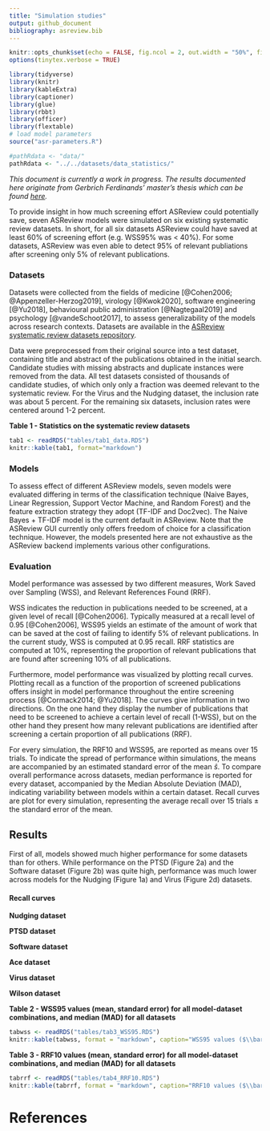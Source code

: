 ```yaml
---
title: "Simulation studies"
output: github_document
bibliography: asreview.bib
---
```

```r
knitr::opts_chunk$set(echo = FALSE, fig.ncol = 2, out.width = "50%", fig.align = "center", fig.pos = "H") 
options(tinytex.verbose = TRUE)

library(tidyverse)
library(knitr)
library(kableExtra)
library(captioner)
library(glue)
library(rbbt)
library(officer)
library(flextable)
# load model parameters 
source("asr-parameters.R")

#pathRdata <- "data/"
pathRdata <- "../../datasets/data_statistics/"
```

_This document is currently a work in progress. The results documented here originate from Gerbrich Ferdinands' master's thesis which can be found  [here](https://github.com/GerbrichFerdinands/asreview-thesis/blob/master/manuscript/manuscript/Ferdinands%2C-G---MSBBSS.pdf)._

To provide insight in how much screening effort ASReview could potentially save, seven ASReview models were simulated on six existing systematic review datasets. In short, for all six datasets ASReview could have saved at least 60% of screening effort (e.g. WSS95% was < 40%). For some datasets, ASReview was even able to detect 95% of relevant publiations after screening only 5% of relevant publications. 

### Datasets 
Datasets were collected from the fields of medicine [@Cohen2006; @Appenzeller-Herzog2019], virology [@Kwok2020], software engineering [@Yu2018], behavioural public administration [@Nagtegaal2019] and psychology [@vandeSchoot2017], to assess generalizability of the models across research contexts. Datasets are available in the [ASReview systematic review datasets repository](https://github.com/asreview/systematic-review-datasets). 

Data were preprocessed from their original source into a test dataset, containing title and abstract of the publications obtained in the initial search. Candidate studies with missing abstracts and duplicate instances were removed from the data. All test datasets consisted of thousands of candidate studies, of which only only a fraction was deemed relevant to the systematic review. For the Virus and the Nudging dataset, the inclusion rate was about 5 percent. For the remaining six datasets, inclusion rates were centered around 1-2 percent.
<!-- Preprocessing scripts and resulting datasets can be found on the [GitHub repository for this thesis](https://github.com/GerbrichFerdinands/asreview-thesis). Test datasets were labelled to indicate which candidate studies were included in the systematic review, thereby indicating relevant publications.  -->

__Table 1 - Statistics on the systematic review datasets__
```r
tab1 <- readRDS("tables/tab1_data.RDS")
knitr::kable(tab1, format="markdown")
```

### Models
To assess effect of different ASReview models, seven models were evaluated differing in terms of the classification technique (Naive Bayes, Linear Regression, Support Vector Machine, and Random Forest) and the feature extraction strategy they adopt (TF-IDF and Doc2vec).  The Naive Bayes + TF-IDF model is the current default in ASReview. Note that the ASReview GUI currently only offers freedom of choice for a classification technique. However, the models presented here are not exhaustive as the ASReview backend implements various other configurations. 

### Evaluation
Model performance was assessed by two different measures, Work Saved over Sampling (WSS), and Relevant References Found (RRF). 

WSS indicates the reduction in publications needed to be screened, at a given level of recall [@Cohen2006]. Typically measured at a recall level of 0.95 [@Cohen2006], WSS95 yields an estimate of the amount of work that can be saved at the cost of failing to identify 5% of relevant publications. In the current study, WSS is computed at 0.95 recall. RRF statistics are computed at 10%, representing the proportion of relevant publications that are found after screening 10% of all publications.  

Furthermore, model performance was visualized by plotting recall curves. Plotting recall as a function of the proportion of screened publications offers insight in model performance throughout the entire screening process [@Cormack2014; @Yu2018]. The curves give information in two directions. On the one hand they display the number of publications that need to be screened to achieve a certain level of recall (1-WSS), but on the other hand they present how many relevant publications are identified after screening a certain proportion of all publications (RRF).

For every simulation, the RRF10 and WSS95, are reported as means over 15 trials. To indicate the spread of performance within simulations, the means are accompanied by an estimated standard error of the mean $\hat s$. To compare overall performance across datasets, median performance is reported for every dataset, accompanied by the Median Absolute Deviation (MAD), indicating variability between models within a certain dataset. Recall curves are plot for every simulation, representing the average recall over 15 trials $\pm$ the standard error of the mean. 

## Results
First of all, models showed much higher performance for some datasets than for others. While performance on the PTSD (Figure 2a) and the Software dataset (Figure 2b) was quite high, performance was much lower across models for the Nudging (Figure 1a) and Virus (Figure 2d) datasets. 

#### Recall curves 
__Nudging dataset__

__PTSD dataset__

__Software dataset__

__Ace dataset__

__Virus dataset__

__Wilson dataset__

__Table 2 - WSS95 values (mean, standard error) for all model-dataset combinations, and median (MAD) for all datasets__
```r
tabwss <- readRDS("tables/tab3_WSS95.RDS")
knitr::kable(tabwss, format = "markdown", caption="WSS95 values ($\\bar x (\\hat s)$) for all model-dataset combinations, and median (MAD) for all datasets.")
```

__Table 3 - RRF10 values (mean, standard error) for all model-dataset combinations, and median (MAD) for all datasets__
```r
tabrrf <- readRDS("tables/tab4_RRF10.RDS")
knitr::kable(tabrrf, format = "markdown", caption="RRF10 values ($\\bar x, (\\hat s)$) for all model-dataset combinations, and median (MAD) for all datasets.")
```


# References
